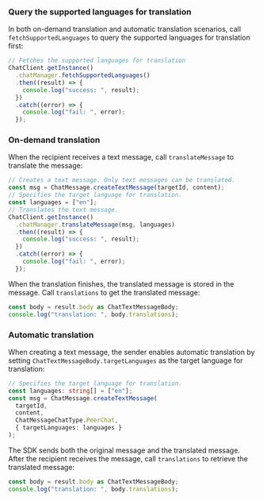 <PlatformWrapper platform="react-native">

### Query the supported languages for translation

In both on-demand translation and automatic translation scenarios, call `fetchSupportedLanguages` to query the supported languages for translation first:

```typescript
// Fetches the supported languages for translation
ChatClient.getInstance()
  .chatManager.fetchSupportedLanguages()
  .then((result) => {
    console.log("success: ", result);
  })
  .catch((error) => {
    console.log("fail: ", error);
  });
```

### On-demand translation

When the recipient receives a text message, call `translateMessage` to translate the message:

```typescript
// Creates a text message. Only text messages can be translated.
const msg = ChatMessage.createTextMessage(targetId, content);
// Specifies the target language for translation.
const languages = ["en"];
// Translates the text message.
ChatClient.getInstance()
  .chatManager.translateMessage(msg, languages)
  .then((result) => {
    console.log("success: ", result);
  })
  .catch((error) => {
    console.log("fail: ", error);
  });
```

When the translation finishes, the translated message is stored in the message. Call `translations` to get the translated message:

```typescript
const body = result.body as ChatTextMessageBody;
console.log("translation: ", body.translations);
```

### Automatic translation

When creating a text message, the sender enables automatic translation by setting `ChatTextMessageBody.targetLanguages` as the target language for translation:

```typescript
// Specifies the target language for translation.
const languages: string[] = ["en"];
const msg = ChatMessage.createTextMessage(
  targetId,
  content,
  ChatMessageChatType.PeerChat,
  { targetLanguages: languages }
);
```

The SDK sends both the original message and the translated message. After the recipient receives the message, call `translations` to retrieve the translated message:

```typescript
const body = result.body as ChatTextMessageBody;
console.log("translation: ", body.translations);
```

</PlatformWrapper>